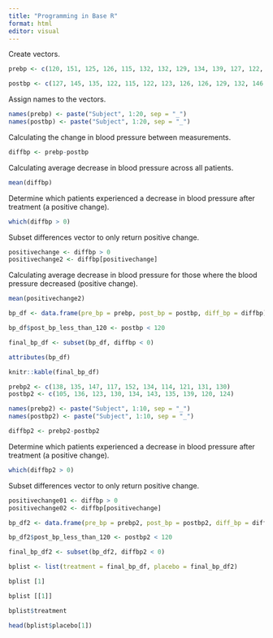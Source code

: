 ```yaml
---
title: "Programming in Base R"
format: html
editor: visual
---
```


Create vectors.
```r
prebp <- c(120, 151, 125, 126, 115, 132, 132, 129, 134, 139, 127, 122, 127, 135, 133, 128, 147, 138, 140, 132)

postbp <- c(127, 145, 135, 122, 115, 122, 123, 126, 126, 129, 132, 146, 120, 114, 121, 120, 128, 120, 133, 115)
```
Assign names to the vectors.
```r
names(prebp) <- paste("Subject", 1:20, sep = "_")
names(postbp) <- paste("Subject", 1:20, sep = "_")
```
Calculating the change in blood pressure between measurements.
```r
diffbp <- prebp-postbp
```
Calculating average decrease in blood pressure across all patients.
```r
mean(diffbp)
```
Determine which patients experienced a decrease in blood pressure after treatment (a positive change).
```r
which(diffbp > 0)
```
Subset differences vector to only return positive change.
```r
positivechange <- diffbp > 0
positivechange2 <- diffbp[positivechange]
```
Calculating average decrease  in blood pressure for those where the blood pressure decreased (positive change).
```r
mean(positivechange2)
```

```r
bp_df <- data.frame(pre_bp = prebp, post_bp = postbp, diff_bp = diffbp)
```

```r
bp_df$post_bp_less_than_120 <- postbp < 120
```

```r
final_bp_df <- subset(bp_df, diffbp < 0)
```

```r
attributes(bp_df)
```

```r
knitr::kable(final_bp_df)
```

```r
prebp2 <- c(138, 135, 147, 117, 152, 134, 114, 121, 131, 130)
postbp2 <- c(105, 136, 123, 130, 134, 143, 135, 139, 120, 124)
```

```r
names(prebp2) <- paste("Subject", 1:10, sep = "_")
names(postbp2) <- paste("Subject", 1:10, sep = "_")
```

```r
diffbp2 <- prebp2-postbp2
```

Determine which patients experienced a decrease in blood pressure after treatment (a positive change).
```r
which(diffbp2 > 0)
```

Subset differences vector to only return positive change.
```r
positivechange01 <- diffbp > 0
positivechange02 <- diffbp[positivechange]
```

```r
bp_df2 <- data.frame(pre_bp = prebp2, post_bp = postbp2, diff_bp = diffbp2)
```

```r
bp_df2$post_bp_less_than_120 <- postbp2 < 120
```

```r
final_bp_df2 <- subset(bp_df2, diffbp2 < 0)
```

```r
bplist <- list(treatment = final_bp_df, placebo = final_bp_df2)
```

```r
bplist [1]
```
```r
bplist [[1]]
```

```r
bplist$treatment
```

```r
head(bplist$placebo[1])
```

